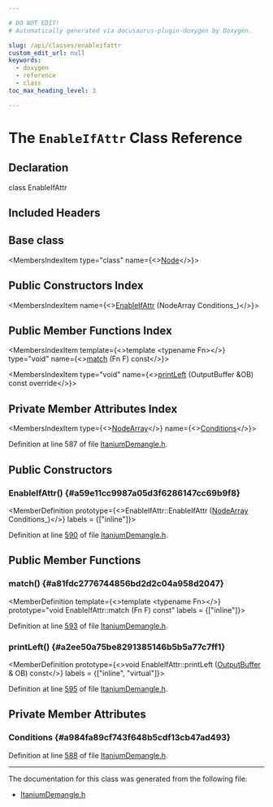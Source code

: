 ```yaml
---

# DO NOT EDIT!
# Automatically generated via docusaurus-plugin-doxygen by Doxygen.

slug: /api/classes/enableifattr
custom_edit_url: null
keywords:
  - doxygen
  - reference
  - class
toc_max_heading_level: 3

---
```





# The `EnableIfAttr` Class Reference

<DoxygenPage pluginConfig={pluginConfig}>



## Declaration

<CodeBlock>class EnableIfAttr</CodeBlock>

## Included Headers

<IncludesList>
<IncludesListItem
  filePath="llvm/Demangle/ItaniumDemangle.h"
  permalink="/docs/api/files/include/include/llvm/include/llvm/demangle/itaniumdemangle-h"
  isLocal="true" />
</IncludesList>

## Base class

<MembersIndex>

<MembersIndexItem
  type="class"
  name={<><a href="/docs/api/classes/node">Node</a></>}>
</MembersIndexItem>

</MembersIndex>

## Public Constructors Index

<MembersIndex>

<MembersIndexItem
  name={<><a href="#a59e11cc9987a05d3f6286147cc69b9f8">EnableIfAttr</a> (NodeArray Conditions&#95;)</>}>
</MembersIndexItem>

</MembersIndex>

## Public Member Functions Index

<MembersIndex>

<MembersIndexItem
  template={<>template &lt;typename Fn&gt;</>}
  type="void"
  name={<><a href="#a81fdc2776744856bd2d2c04a958d2047">match</a> (Fn F) const</>}>
</MembersIndexItem>

<MembersIndexItem
  type="void"
  name={<><a href="#a2ee50a75be8291385146b5b5a77c7ff1">printLeft</a> (OutputBuffer &amp;OB) const override</>}>
</MembersIndexItem>

</MembersIndex>

## Private Member Attributes Index

<MembersIndex>

<MembersIndexItem
  type={<><a href="/docs/api/classes/nodearray">NodeArray</a></>}
  name={<><a href="#a984fa89cf743f648b5cdf13cb47ad493">Conditions</a></>}>
</MembersIndexItem>

</MembersIndex>


Definition at line 587 of file <a href="/docs/api/files/include/include/llvm/include/llvm/demangle/itaniumdemangle-h">ItaniumDemangle.h</a>.

<SectionDefinition>

## Public Constructors

### EnableIfAttr() {#a59e11cc9987a05d3f6286147cc69b9f8}

<MemberDefinition
  prototype={<>EnableIfAttr::EnableIfAttr (<a href="/docs/api/classes/nodearray">NodeArray</a> Conditions_)</>}
  labels = {["inline"]}>

Definition at line <a href="/docs/api/files/include/include/llvm/include/llvm/demangle/itaniumdemangle-h/#l00590">590</a> of file <a href="/docs/api/files/include/include/llvm/include/llvm/demangle/itaniumdemangle-h">ItaniumDemangle.h</a>.
</MemberDefinition>

</SectionDefinition>

<SectionDefinition>

## Public Member Functions

### match() {#a81fdc2776744856bd2d2c04a958d2047}

<MemberDefinition
  template={<>template &lt;typename Fn&gt;</>}
  prototype="void EnableIfAttr::match (Fn F) const"
  labels = {["inline"]}>

Definition at line <a href="/docs/api/files/include/include/llvm/include/llvm/demangle/itaniumdemangle-h/#l00593">593</a> of file <a href="/docs/api/files/include/include/llvm/include/llvm/demangle/itaniumdemangle-h">ItaniumDemangle.h</a>.
</MemberDefinition>

### printLeft() {#a2ee50a75be8291385146b5b5a77c7ff1}

<MemberDefinition
  prototype={<>void EnableIfAttr::printLeft (<a href="/docs/api/classes/outputbuffer">OutputBuffer</a> &amp; OB) const</>}
  labels = {["inline", "virtual"]}>

Definition at line <a href="/docs/api/files/include/include/llvm/include/llvm/demangle/itaniumdemangle-h/#l00595">595</a> of file <a href="/docs/api/files/include/include/llvm/include/llvm/demangle/itaniumdemangle-h">ItaniumDemangle.h</a>.
</MemberDefinition>

</SectionDefinition>

<SectionDefinition>

## Private Member Attributes

### Conditions {#a984fa89cf743f648b5cdf13cb47ad493}

<MemberDefinition
  prototype="NodeArray EnableIfAttr::Conditions">

Definition at line <a href="/docs/api/files/include/include/llvm/include/llvm/demangle/itaniumdemangle-h/#l00588">588</a> of file <a href="/docs/api/files/include/include/llvm/include/llvm/demangle/itaniumdemangle-h">ItaniumDemangle.h</a>.
</MemberDefinition>

</SectionDefinition>

<hr/>

The documentation for this class was generated from the following file:

<ul>
<li><a href="/docs/api/files/include/include/llvm/include/llvm/demangle/itaniumdemangle-h">ItaniumDemangle.h</a></li>
</ul>

</DoxygenPage>
